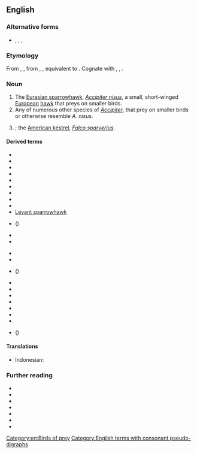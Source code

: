 {{also|sparrow hawk}}
==English==
{{wikipedia|dab=Sparrowhawk (disambiguation)}}

===Alternative forms===
* {{l|en|sparrow-hawk}}, {{l|en|sparrow hawk}}, {{l|en|sparhawk}}, {{l|en|spar-hawk}}

===Etymology===
{{PIE root|en|keh₂p}}
From {{etyl|enm|en}} {{m|enm|sparhauk}}, {{m|enm|sperhauk}}, from {{etyl|ang|en}} {{m|ang|spearhafoc}}, {{m|ang|spearhabuc||sparrow-hawk}}, equivalent to {{compound|en|sparrow|hawk}}. Cognate with {{cog|da|spurvehøg||sparrowhawk}}, {{cog|sv|sparvhök||sparrowhawk}}, {{cog|is|sparrhaukur||sparrowhawk}}.

===Noun===
{{en-noun}}

# The [[Eurasian sparrowhawk]], ''[[Accipiter nisus]]'', a small, short-winged [[European]] [[hawk]] that preys on smaller birds.
# Any of numerous other species of ''[[Accipiter]]'', that prey on smaller birds or otherwise resemble ''A. nisus''.
# {{alternative form of|sparrow hawk|lang=en}}; the [[American kestrel]], ''[[Falco sparverius]]''.

====Derived terms====
{{rel-top|terms derived from sparrowhawk}}
* {{vern|African little sparrowhawk}}
* {{vern|American sparrowhawk}}
* {{vern|black sparrowhawk}}
* {{l|en|chestnut-flanked sparrowhawk}}
* {{vern|collared sparrowhawk}}
* {{vern|dwarf sparrowhawk}}
* {{vern|Frances’s sparrowhawk}}
* {{vern|imitator sparrowhawk}}
* {{vern|Japanese sparrowhawk}}
* [[Levant sparrowhawk]]
* {{vern|little sparrowhawk}} (''{{ll|mul|Accipiter minullus}}'')
* {{vern|Madagascan sparrowhawk}}
* {{vern|New Britain sparrowhawk}}
{{rel-mid}}
* {{vern|Nicobar sparrowhawk}}
* {{vern|Ovambo sparrowhawk}}
* {{vern|red-thighed sparrowhawk}} (''{{ll|mul|Accipiter erythropus}}'')
* {{vern|rufous-breasted sparrowhawk}}
* {{vern|rufous-chested sparrowhawk}}
* {{vern|rufous-necked sparrowhawk}}
* {{vern|slaty-backed sparrowhawk}}
* {{vern|slaty-mantled sparrowhawk}}
* {{vern|small sparrowhawk}}
* {{vern|vinous-breasted sparrowhawk}}
* {{vern|western little sparrowhawk}} (''{{ll|mul|Accipiter erythropus}}'')
{{rel-bottom}}

====Translations====
{{trans-see|Eurasian sparrowhawk}}

{{trans-top|any of many other species of ''Accipiter''}}
{{trans-mid}}
* Indonesian: {{t|id|elang-alap}}
{{trans-bottom}}

===Further reading===
* {{pedialite|Sparrowhawk}}
* {{pedia|Eurasian sparrowhawk}}
* {{pedialite|American kestrel}}
* {{specieslite|Accipiter nisus|i=1}}
* {{specieslite|Falco sparverius|i=1}}
* {{comcatlite|Accipiter nisus|i=1}}
* {{comcatlite|Falco sparverius|i=1}}

[[Category:en:Birds of prey]]
[[Category:English terms with consonant pseudo-digraphs]]